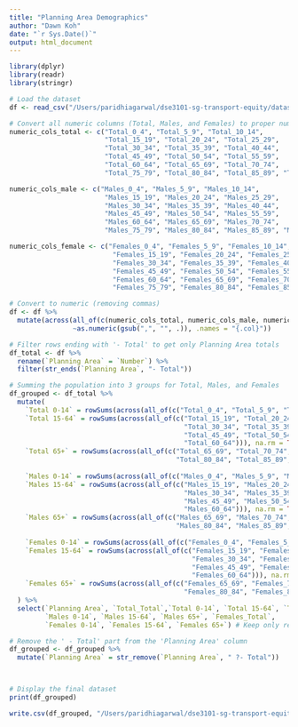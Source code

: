 ```yaml
---
title: "Planning Area Demographics"
author: "Dawn Koh"
date: "`r Sys.Date()`"
output: html_document
---
```


```r
library(dplyr)
library(readr)
library(stringr)

# Load the dataset
df <- read_csv("/Users/paridhiagarwal/dse3101-sg-transport-equity/datasets/ResidentPopulationData.csv")
```


```r
# Convert all numeric columns (Total, Males, and Females) to proper numeric format
numeric_cols_total <- c("Total_0_4", "Total_5_9", "Total_10_14", 
                        "Total_15_19", "Total_20_24", "Total_25_29", 
                        "Total_30_34", "Total_35_39", "Total_40_44", 
                        "Total_45_49", "Total_50_54", "Total_55_59", 
                        "Total_60_64", "Total_65_69", "Total_70_74", 
                        "Total_75_79", "Total_80_84", "Total_85_89", "Total_90andOver")

numeric_cols_male <- c("Males_0_4", "Males_5_9", "Males_10_14", 
                        "Males_15_19", "Males_20_24", "Males_25_29", 
                        "Males_30_34", "Males_35_39", "Males_40_44", 
                        "Males_45_49", "Males_50_54", "Males_55_59", 
                        "Males_60_64", "Males_65_69", "Males_70_74", 
                        "Males_75_79", "Males_80_84", "Males_85_89", "Males_90andOver")

numeric_cols_female <- c("Females_0_4", "Females_5_9", "Females_10_14", 
                          "Females_15_19", "Females_20_24", "Females_25_29", 
                          "Females_30_34", "Females_35_39", "Females_40_44", 
                          "Females_45_49", "Females_50_54", "Females_55_59", 
                          "Females_60_64", "Females_65_69", "Females_70_74", 
                          "Females_75_79", "Females_80_84", "Females_85_89", "Females_90andOver")

# Convert to numeric (removing commas)
df <- df %>%
  mutate(across(all_of(c(numeric_cols_total, numeric_cols_male, numeric_cols_female)), 
                ~as.numeric(gsub(",", "", .)), .names = "{.col}"))
```


```r
# Filter rows ending with '- Total' to get only Planning Area totals
df_total <- df %>%
  rename(`Planning Area` = `Number`) %>%
  filter(str_ends(`Planning Area`, "- Total"))

# Summing the population into 3 groups for Total, Males, and Females
df_grouped <- df_total %>%
  mutate(
    `Total 0-14` = rowSums(across(all_of(c("Total_0_4", "Total_5_9", "Total_10_14"))), na.rm = TRUE),
    `Total 15-64` = rowSums(across(all_of(c("Total_15_19", "Total_20_24", "Total_25_29", 
                                            "Total_30_34", "Total_35_39", "Total_40_44", 
                                            "Total_45_49", "Total_50_54", "Total_55_59", 
                                            "Total_60_64"))), na.rm = TRUE),
    `Total 65+` = rowSums(across(all_of(c("Total_65_69", "Total_70_74", "Total_75_79", 
                                          "Total_80_84", "Total_85_89", "Total_90andOver"))), na.rm = TRUE),
    
    `Males 0-14` = rowSums(across(all_of(c("Males_0_4", "Males_5_9", "Males_10_14"))), na.rm = TRUE),
    `Males 15-64` = rowSums(across(all_of(c("Males_15_19", "Males_20_24", "Males_25_29", 
                                            "Males_30_34", "Males_35_39", "Males_40_44", 
                                            "Males_45_49", "Males_50_54", "Males_55_59", 
                                            "Males_60_64"))), na.rm = TRUE),
    `Males 65+` = rowSums(across(all_of(c("Males_65_69", "Males_70_74", "Males_75_79", 
                                          "Males_80_84", "Males_85_89", "Males_90andOver"))), na.rm = TRUE),
    
    `Females 0-14` = rowSums(across(all_of(c("Females_0_4", "Females_5_9", "Females_10_14"))), na.rm = TRUE),
    `Females 15-64` = rowSums(across(all_of(c("Females_15_19", "Females_20_24", "Females_25_29", 
                                              "Females_30_34", "Females_35_39", "Females_40_44", 
                                              "Females_45_49", "Females_50_54", "Females_55_59", 
                                              "Females_60_64"))), na.rm = TRUE),
    `Females 65+` = rowSums(across(all_of(c("Females_65_69", "Females_70_74", "Females_75_79", 
                                            "Females_80_84", "Females_85_89", "Females_90andOver"))), na.rm = TRUE)
  ) %>%
  select(`Planning Area`, `Total_Total`,`Total 0-14`, `Total 15-64`, `Total 65+`, `Males_Total`,
         `Males 0-14`, `Males 15-64`, `Males 65+`, `Females_Total`,
         `Females 0-14`, `Females 15-64`, `Females 65+`) # Keep only relevant columns

# Remove the ' - Total' part from the 'Planning Area' column
df_grouped <- df_grouped %>%
  mutate(`Planning Area` = str_remove(`Planning Area`, " ?- Total"))



# Display the final dataset
print(df_grouped)


```

```r
write.csv(df_grouped, "/Users/paridhiagarwal/dse3101-sg-transport-equity/datasets/planning_area_demographics.csv", row.names = FALSE)
```

